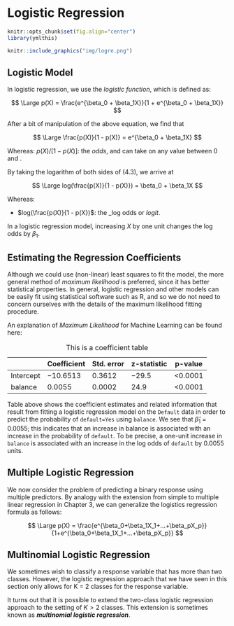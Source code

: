 # Logistic Regression

```r
knitr::opts_chunk$set(fig.align="center")
library(ymlthis)
```

```r
knitr::include_graphics("img/logre.png")
```

## Logistic Model

In logistic regression, we use the _logistic function_, which is defined as:

:::formula
$$
\Large p(X) = \frac{e^{\beta_0 + \beta_1X}}{1 + e^{\beta_0 + \beta_1X}}
$$
:::

After a bit of manipulation of the above equation, we find that

:::formula
$$
\Large \frac{p(X)}{1 - p(X)} = e^{\beta_0 + \beta_1X}
$$
:::

Whereas:
$p(X)/[1−p(X)]$: the _odds_, and can take on any value between 0 and \infty.

By taking the logarithm of both sides of (4.3), we arrive at

:::formula
$$
\Large log(\frac{p(X)}{1 - p(X)}) = \beta_0 + \beta_1X
$$
:::

Whereas:\

* $log(\frac{p(X)}{1 - p(X})$: the _log odds or _logit_.

In a logistic regression model, increasing $X$ by one unit changes the log odds by $\beta_1$.

## Estimating the Regression Coefficients

Although we could use (non-linear) least squares to fit the model, the more general method of _maximum likelihood_ is preferred, since it has better statistical properties. In general, logistic regression and other models can be easily fit using statistical software such as R, and so we do not need to concern ourselves with the details of the maximum
likelihood fitting procedure.

An explanation of _Maximum Likelihood_ for Machine Learning can be found here:


|           | Coefficient | Std. error | z-statistic | p-value |
|-----------|-------------|------------|-------------|---------|
| Intercept | −10.6513    | 0.3612     | −29.5       | <0.0001 |
| balance   | 0.0055      | 0.0002     | 24.9        | <0.0001 |

Table: This is a coefficient table

Table above shows the coefficient estimates and related information that result from fitting a logistic regression model on the `Default` data in order to predict the probability of `default=Yes` using `balance`. We see that $\hat\beta_1$ = 0.0055; this indicates that an increase in balance is associated with an increase in the probability of `default`. To be precise, a one-unit increase in `balance` is associated with an increase in the log odds of `default` by 0.0055 units.

## Multiple Logistic Regression

We now consider the problem of predicting a binary response using multiple predictors. By analogy with the extension from simple to multiple linear
regression in Chapter 3, we can generalize the logistics regression formula as follows:

:::formula
$$
\Large p(X) = \frac{e^{\beta_0+\beta_1X_1+...+\beta_pX_p}}{1+e^{\beta_0+\beta_1X_1+...+\beta_pX_p}}
$$
:::

## Multinomial Logistic Regression

We sometimes wish to classify a response variable that has more than two classes. However, the logistic regression approach that we have seen in this section only allows for K = 2 classes for the response variable.

It turns out that it is possible to extend the two-class logistic regression approach to the setting of $K > 2$ classes. This extension is sometimes known as _**multinomial logistic regression**_.